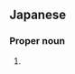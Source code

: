==Japanese==
{{ja-kanjitab|すが|い|yomi=k}}

===Proper noun===
{{ja-pos|すがい|proper}}

# {{surname|lang=ja|sort=すがい}}